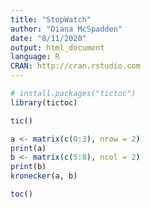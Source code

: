 ```yaml
---
title: "StopWatch"
author: "Diana McSpadden"
date: "8/11/2020"
output: html_document
language: R
CRAN: http://cran.rstudio.com
---
```



```r
# install.packages("tictoc")
library(tictoc)
```


```r
tic()
```


```r
a <- matrix(c(0:3), nrow = 2)
print(a)
b <- matrix(c(5:8), ncol = 2)
print(b)
kronecker(a, b)
```

```r
toc()
```

